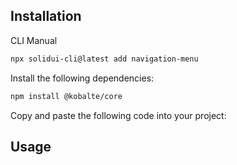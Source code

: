 <MDXHeader
  title="Navigation Menu"
  description="A collection of links for navigating websites."
  docs="https://kobalte.dev/docs/core/components/navigation-menu"
/>

<ComponentPreview name="navigation-menu-demo" />

## Installation

<Tabs defaultValue="cli">

<TabsList>
  <TabsTrigger value="cli">CLI</TabsTrigger>
  <TabsTrigger value="manual">Manual</TabsTrigger>
</TabsList>

<TabsContent value="cli">

```bash
npx solidui-cli@latest add navigation-menu
```

</TabsContent>

<TabsContent value="manual">
<Steps>

<Step>Install the following dependencies: </Step>

```bash
npm install @kobalte/core
```

<Step>Copy and paste the following code into your project: </Step>

<ComponentSource name="navigation-menu" />

</Steps>
</TabsContent>

</Tabs>

## Usage

```tsx

```

```tsx

```
